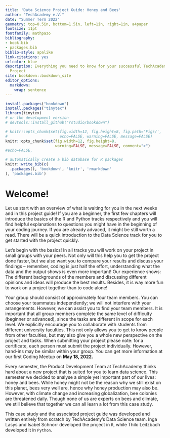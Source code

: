 ```yaml
---
title: 'Data Science Project Guide: Honey and Bees'
author: "TechAcademy e.V."
date: "Summer Term 2022"
geometry: top=0.5in, bottom=1.5in, left=1in, right=1in, a4paper
fontsize: 11pt
fontfamily: mathpazo
bibliography:
- book.bib
- packages.bib
biblio-style: apalike
link-citations: yes
urlcolor: blue
description: Everything you need to know for your successful TechAcademy Data Science
  Project
site: bookdown::bookdown_site
editor_options: 
  markdown: 
    wrap: sentence
---
```


```r
install.packages("bookdown")
install.packages("tinytex")
library(tinytex)
# or the development version
# devtools::install_github("rstudio/bookdown")
```

```r
# knitr::opts_chunk$set(fig.width=12, fig.height=8, fig.path='Figs/',
#                       echo=FALSE, warning=FALSE, message=FALSE)
knitr::opts_chunk$set(fig.width=12, fig.height=8,
                      warning=FALSE, message=FALSE, comment=">")
#echo=FALSE,
```

```r
# automatically create a bib database for R packages
knitr::write_bib(c(
  .packages(), 'bookdown', 'knitr', 'rmarkdown'
), 'packages.bib')
```

\clearpage

```{=tex}
\addtolength{\headheight}{17.82275pt}
\rhead{\includegraphics[height=0.5cm]{plot/TA_logo.png}}
```
```{=tex}
\fancyfoot{}
\fancyfoot[R]{\thepage}
\addtolength{\headheight}{17.82275pt}
```
\fancyfoot[L]{Data Science Project Guide | Honey and Bees | \copyright\ 2022, TechAcademy e.V.}

```{=tex}
\renewcommand{\headrulewidth}{0.25pt}
\renewcommand{\footrulewidth}{0.25pt}
```
```{=tex}
\tableofcontents
\clearpage
```


# Welcome!

Let us start with an overview of what is waiting for you in the next weeks and in this project guide! If you are a beginner, the first few chapters will introduce the basics of the R and Python tracks respectively and you will find helpful explanations to questions you might have in the beginning of your coding journey. If you are already advaced, it might be still worth a read. 
There will be a quick introduction to the Data Science track for you to get started with the project quickly. 

Let’s begin with the basics!
In all tracks you will work on your project in small groups with your peers. Not only will this help you to get the project done faster, but we also want you to compare your results and discuss your findings – remember, coding is just half the effort, understanding what the data and the output shows is even more important! Our experience shows: The different backgrounds of the members and discussing different opinions and ideas will produce the best results. Besides, it is way more fun to work on a project together than to code alone!

Your group should consist of approximately four team members. You can choose your teammates independently; we will not interfere with your arrangements. However, we can assist you to find your team members. It is important that all group members complete the same level of difficulty (beginner or advanced), since the tasks are different in scope for each level. We explicitly encourage you to collaborate with students from different university faculties. This not only allows you to get to know people from other faculties, but may also give you a whole new perspective on the project and tasks. When submitting your project please note: for a certificate, each person must submit the project individually. However, hand-ins may be similar within your group. You can get more information at our first Coding Meetup on **May 18, 2022.**

Every semester, the Product Development Team at TechAcademy thinks hard about a new project that is suited for you to learn data science.
This semester we decided to analyse a simple yet important part of our lives: honey and bees. While honey might not be the reason why we still exist on this planet, bees very well are, hence why honey production may also be. However, with climate change and increasing globalization, bee colonies are threatened daily. Though none of us are experts on bees and climate, we still believe that together we can all learn a lot from this case study.

This case study and the associated project guide was developed and written entirely from scratch by TechAcademy’s Data Science team. Inga Lasys and Isabel Schnorr developed the project in `R`, while Thilo Leitzbach developed it in `Python`.

